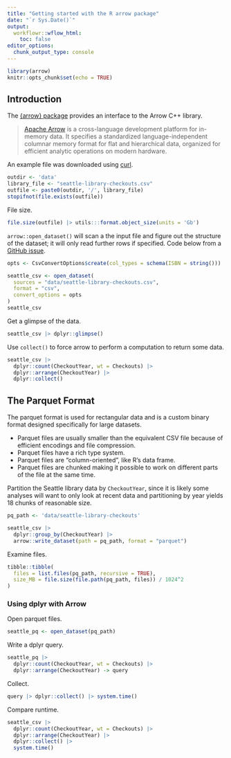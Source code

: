 ```yaml
---
title: "Getting started with the R arrow package"
date: "`r Sys.Date()`"
output:
  workflowr::wflow_html:
    toc: false
editor_options:
  chunk_output_type: console
---
```


```r
library(arrow)
knitr::opts_chunk$set(echo = TRUE)
```

## Introduction

The [{arrow} package](https://cran.r-project.org/web/packages/arrow/index.html) provides an interface to the Arrow C++ library.

> [Apache Arrow](https://arrow.apache.org/) is a cross-language development platform for in-memory data. It specifies a standardized language-independent columnar memory format for flat and hierarchical data, organized for efficient analytic operations on modern hardware.

An example file was downloaded using [curl](curl.html).

```r
outdir <- 'data'
library_file <- "seattle-library-checkouts.csv"
outfile <- paste0(outdir, '/', library_file)
stopifnot(file.exists(outfile))
```

File size.

```r
file.size(outfile) |> utils:::format.object_size(units = 'Gb')
```

`arrow::open_dataset()` will scan a the input file and figure out the structure of the dataset; it will only read further rows if specified. Code below from a [GitHub issue](https://github.com/hadley/r4ds/issues/1374#issuecomment-1479893607).

```r
opts <- CsvConvertOptions$create(col_types = schema(ISBN = string())) 

seattle_csv <- open_dataset( 
  sources = "data/seattle-library-checkouts.csv",  
  format = "csv", 
  convert_options = opts 
) 
seattle_csv
```

Get a glimpse of the data.

```r
seattle_csv |> dplyr::glimpse()
```

Use `collect()` to force arrow to perform a computation to return some data.

```r
seattle_csv |>
  dplyr::count(CheckoutYear, wt = Checkouts) |>
  dplyr::arrange(CheckoutYear) |>
  dplyr::collect()
```

## The Parquet Format

The parquet format is used for rectangular data and is a custom binary format designed specifically for large datasets.

* Parquet files are usually smaller than the equivalent CSV file because of efficient encodings and file compression.
* Parquet files have a rich type system.
* Parquet files are "column-oriented", like R's data frame.
* Parquet files are chunked making it possible to work on different parts of the file at the same time.

Partition the Seattle library data by `CheckoutYear`, since it is likely some analyses will want to only look at recent data and partitioning by year yields 18 chunks of reasonable size.

```r
pq_path <- 'data/seattle-library-checkouts'

seattle_csv |>
  dplyr::group_by(CheckoutYear) |>
  arrow::write_dataset(path = pq_path, format = "parquet")
```

Examine files.

```r
tibble::tibble(
  files = list.files(pq_path, recursive = TRUE),
  size_MB = file.size(file.path(pq_path, files)) / 1024^2
)
```

### Using dplyr with Arrow

Open parquet files.

```r
seattle_pq <- open_dataset(pq_path)
```

Write a dplyr query.

```r
seattle_pq |>
  dplyr::count(CheckoutYear, wt = Checkouts) |>
  dplyr::arrange(CheckoutYear) -> query
```

Collect.

```r
query |> dplyr::collect() |> system.time()
```

Compare runtime.

```r
seattle_csv |>
  dplyr::count(CheckoutYear, wt = Checkouts) |>
  dplyr::arrange(CheckoutYear) |>
  dplyr::collect() |>
  system.time()
```
